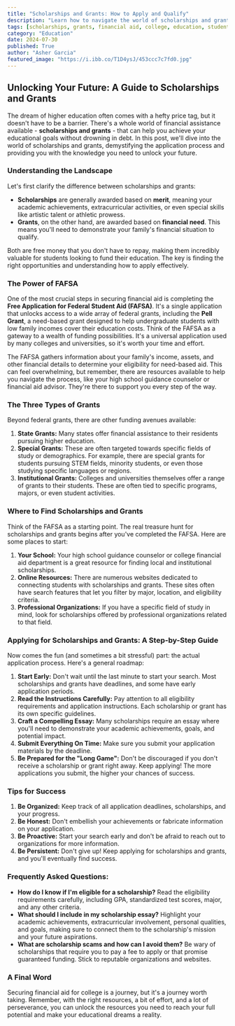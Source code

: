 ```yaml
---
title: "Scholarships and Grants: How to Apply and Qualify"
description: "Learn how to navigate the world of scholarships and grants for college. This guide explains the difference between scholarships and grants, the importance of the FAFSA, and provides a step-by-step application process. Discover tips for maximizing your chances of securing financial aid for your education."
tags: [scholarships, grants, financial aid, college, education, students, FAFSA, application process, tips, funding]
category: "Education"
date: 2024-07-30
published: True
author: "Asher Garcia"
featured_image: "https://i.ibb.co/T1D4ysJ/453ccc7c7fd0.jpg"
---
```


##  Unlocking Your Future: A Guide to Scholarships and Grants

The dream of higher education often comes with a hefty price tag, but it doesn't have to be a barrier. There's a whole world of financial assistance available -  **scholarships and grants** - that can help you achieve your educational goals without drowning in debt. In this post, we'll dive into the world of scholarships and grants, demystifying the application process and providing you with the knowledge you need to unlock your future.

### Understanding the Landscape

Let's first clarify the difference between scholarships and grants:

* **Scholarships** are generally awarded based on **merit**,  meaning your academic achievements, extracurricular activities, or even special skills like artistic talent or athletic prowess. 
* **Grants**, on the other hand, are awarded based on **financial need**. This means you'll need to demonstrate your family's financial situation to qualify.

Both are free money that you don't have to repay, making them incredibly valuable for students looking to fund their education. The key is finding the right opportunities and understanding how to apply effectively.

### The Power of FAFSA

One of the most crucial steps in securing financial aid is completing the **Free Application for Federal Student Aid (FAFSA)**. It's a single application that unlocks access to a wide array of federal grants, including the **Pell Grant**, a need-based grant designed to help undergraduate students with low family incomes cover their education costs. Think of the FAFSA as a gateway to a wealth of funding possibilities. It's a universal application used by many colleges and universities, so it's worth your time and effort.

The FAFSA gathers information about your family's income, assets, and other financial details to determine your eligibility for need-based aid. This can feel overwhelming, but remember, there are resources available to help you navigate the process, like your high school guidance counselor or financial aid advisor. They're there to support you every step of the way.

### The Three Types of Grants

Beyond federal grants, there are other funding avenues available:

1. **State Grants:** Many states offer financial assistance to their residents pursuing higher education. 
2. **Special Grants:**  These are often targeted towards specific fields of study or demographics.  For example, there are special grants for students pursuing STEM fields, minority students, or even those studying specific languages or regions.
3. **Institutional Grants:**  Colleges and universities themselves offer a range of grants to their students. These are often tied to specific programs, majors, or even student activities.

### Where to Find Scholarships and Grants

Think of the FAFSA as a starting point. The real treasure hunt for scholarships and grants begins after you've completed the FAFSA. Here are some places to start:

1. **Your School:** Your high school guidance counselor or college financial aid department is a great resource for finding local and institutional scholarships. 
2. **Online Resources:** There are numerous websites dedicated to connecting students with scholarships and grants. These sites often have search features that let you filter by major, location, and eligibility criteria. 
3. **Professional Organizations:**  If you have a specific field of study in mind, look for scholarships offered by professional organizations related to that field.

### Applying for Scholarships and Grants: A Step-by-Step Guide

Now comes the fun (and sometimes a bit stressful) part: the actual application process.  Here's a general roadmap:

1. **Start Early:**  Don't wait until the last minute to start your search. Most scholarships and grants have deadlines, and some have early application periods. 
2. **Read the Instructions Carefully:**  Pay attention to all eligibility requirements and application instructions. Each scholarship or grant has its own specific guidelines.  
3. **Craft a Compelling Essay:**  Many scholarships require an essay where you'll need to demonstrate your academic achievements, goals, and potential impact.
4. **Submit Everything On Time:**  Make sure you submit your application materials by the deadline. 
5. **Be Prepared for the "Long Game":**  Don't be discouraged if you don't receive a scholarship or grant right away. Keep applying! The more applications you submit, the higher your chances of success.

### Tips for Success

1. **Be Organized:** Keep track of all application deadlines, scholarships, and your progress.
2. **Be Honest:**  Don't embellish your achievements or fabricate information on your application.
3. **Be Proactive:** Start your search early and don't be afraid to reach out to organizations for more information. 
4. **Be Persistent:** Don't give up!  Keep applying for scholarships and grants, and you'll eventually find success.

### Frequently Asked Questions:

* **How do I know if I'm eligible for a scholarship?**  Read the eligibility requirements carefully, including GPA, standardized test scores, major, and any other criteria.
* **What should I include in my scholarship essay?**  Highlight your academic achievements, extracurricular involvement, personal qualities, and goals, making sure to connect them to the scholarship's mission and your future aspirations.
* **What are scholarship scams and how can I avoid them?** Be wary of scholarships that require you to pay a fee to apply or that promise guaranteed funding. Stick to reputable organizations and websites.

###  A Final Word

Securing financial aid for college is a journey, but it's a journey worth taking. Remember, with the right resources, a bit of effort, and a lot of perseverance, you can unlock the resources you need to reach your full potential and make your educational dreams a reality. 